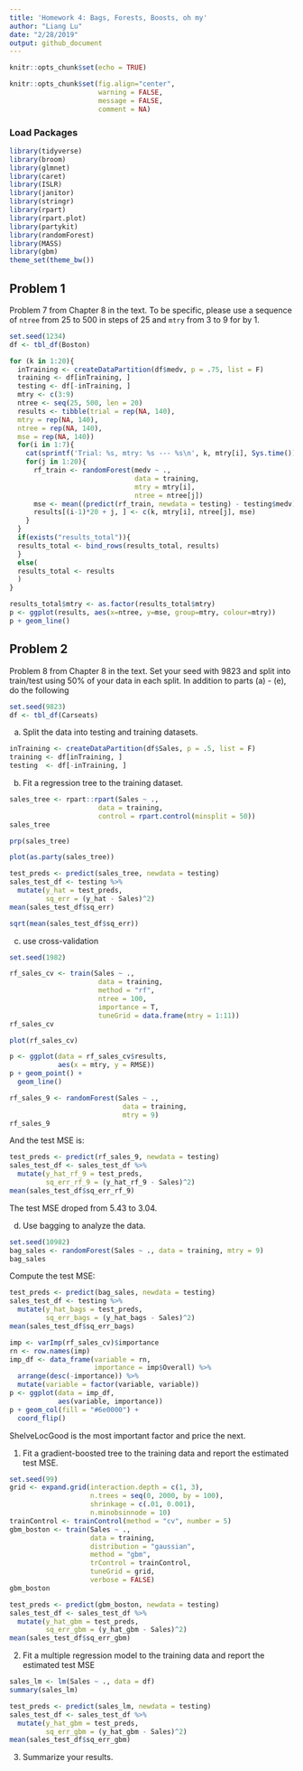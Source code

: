 ```yaml
---
title: 'Homework 4: Bags, Forests, Boosts, oh my'
author: "Liang Lu"
date: "2/28/2019"
output: github_document
---
```


```r
knitr::opts_chunk$set(echo = TRUE)
```


```r
knitr::opts_chunk$set(fig.align="center",
                      warning = FALSE,
                      message = FALSE,
                      comment = NA)
```

### Load Packages

```r
library(tidyverse)
library(broom)
library(glmnet)
library(caret)
library(ISLR)
library(janitor)
library(stringr)
library(rpart)
library(rpart.plot)
library(partykit)
library(randomForest)
library(MASS)
library(gbm)
theme_set(theme_bw())
```

## Problem 1

Problem 7 from Chapter 8 in the text. To be specific, please use a sequence of
`ntree` from 25 to 500 in steps of 25 and `mtry` from 3 to 9 for by 1. 

```r
set.seed(1234)
df <- tbl_df(Boston)

for (k in 1:20){
  inTraining <- createDataPartition(df$medv, p = .75, list = F)
  training <- df[inTraining, ]
  testing <- df[-inTraining, ]
  mtry <- c(3:9)
  ntree <- seq(25, 500, len = 20)
  results <- tibble(trial = rep(NA, 140),
  mtry = rep(NA, 140),
  ntree = rep(NA, 140),
  mse = rep(NA, 140)) 
  for(i in 1:7){
    cat(sprintf('Trial: %s, mtry: %s --- %s\n', k, mtry[i], Sys.time()))
    for(j in 1:20){ 
      rf_train <- randomForest(medv ~ .,
                               data = training,
                               mtry = mtry[i],
                               ntree = ntree[j])
      mse <- mean((predict(rf_train, newdata = testing) - testing$medv)^2)
      results[(i-1)*20 + j, ] <- c(k, mtry[i], ntree[j], mse)
    }
  }
  if(exists("results_total")){
  results_total <- bind_rows(results_total, results)
  }
  else(
  results_total <- results
  )
}
```


```r
results_total$mtry <- as.factor(results_total$mtry)
p <- ggplot(results, aes(x=ntree, y=mse, group=mtry, colour=mtry))
p + geom_line()
```

## Problem 2

Problem 8 from Chapter 8 in the text. Set your seed with 9823 and split into 
train/test using 50\% of your data in each split. In addition to 
parts (a) - (e), do the following

```r
set.seed(9823)
df <- tbl_df(Carseats)
```
a. Split the data into testing and training datasets.
```r
inTraining <- createDataPartition(df$Sales, p = .5, list = F)
training <- df[inTraining, ]
testing  <- df[-inTraining, ]
```
b. Fit a regression tree to the training dataset.

```r
sales_tree <- rpart::rpart(Sales ~ ., 
                      data = training,
                      control = rpart.control(minsplit = 50))
sales_tree
```

```r
prp(sales_tree)
```

```r
plot(as.party(sales_tree))
```
```r
test_preds <- predict(sales_tree, newdata = testing)
sales_test_df <- testing %>%
  mutate(y_hat = test_preds,
         sq_err = (y_hat - Sales)^2)
mean(sales_test_df$sq_err)
```

```r
sqrt(mean(sales_test_df$sq_err))
```
c. use cross-validation
```r
set.seed(1982)

rf_sales_cv <- train(Sales ~ ., 
                      data = training,
                      method = "rf",
                      ntree = 100,
                      importance = T,
                      tuneGrid = data.frame(mtry = 1:11))
rf_sales_cv
```

```r
plot(rf_sales_cv)
```

```r
p <- ggplot(data = rf_sales_cv$results,
            aes(x = mtry, y = RMSE))
p + geom_point() +
  geom_line()
```


```r
rf_sales_9 <- randomForest(Sales ~ ., 
                            data = training,
                            mtry = 9)
rf_sales_9
```

And the test MSE is:

```r
test_preds <- predict(rf_sales_9, newdata = testing)
sales_test_df <- sales_test_df %>%
  mutate(y_hat_rf_9 = test_preds,
         sq_err_rf_9 = (y_hat_rf_9 - Sales)^2)
mean(sales_test_df$sq_err_rf_9)
```

The test MSE droped from 5.43 to 3.04.

d. Use bagging to analyze the data.

```r
set.seed(10982)
bag_sales <- randomForest(Sales ~ ., data = training, mtry = 9)
bag_sales
```

Compute the test MSE:

```r
test_preds <- predict(bag_sales, newdata = testing)
sales_test_df <- testing %>%
  mutate(y_hat_bags = test_preds,
         sq_err_bags = (y_hat_bags - Sales)^2)
mean(sales_test_df$sq_err_bags)
```
```r
imp <- varImp(rf_sales_cv)$importance
rn <- row.names(imp)
imp_df <- data_frame(variable = rn, 
                     importance = imp$Overall) %>%
  arrange(desc(-importance)) %>%
  mutate(variable = factor(variable, variable))
p <- ggplot(data = imp_df,
            aes(variable, importance))
p + geom_col(fill = "#6e0000") +
  coord_flip()
```
ShelveLocGood is the most important factor and price the next. 

1. Fit a gradient-boosted tree to the training data and report the estimated 
test MSE. 
```r
set.seed(99)
grid <- expand.grid(interaction.depth = c(1, 3), 
                    n.trees = seq(0, 2000, by = 100),
                    shrinkage = c(.01, 0.001),
                    n.minobsinnode = 10)
trainControl <- trainControl(method = "cv", number = 5)
gbm_boston <- train(Sales ~ ., 
                    data = training, 
                    distribution = "gaussian", 
                    method = "gbm",
                    trControl = trainControl, 
                    tuneGrid = grid,
                    verbose = FALSE)
gbm_boston
```
```r
test_preds <- predict(gbm_boston, newdata = testing)
sales_test_df <- sales_test_df %>%
  mutate(y_hat_gbm = test_preds,
         sq_err_gbm = (y_hat_gbm - Sales)^2)
mean(sales_test_df$sq_err_gbm)
```


2. Fit a multiple regression model to the training data and report the 
estimated test MSE
```r
sales_lm <- lm(Sales ~ ., data = df)
summary(sales_lm)
```
```r
test_preds <- predict(sales_lm, newdata = testing)
sales_test_df <- sales_test_df %>%
  mutate(y_hat_gbm = test_preds,
         sq_err_gbm = (y_hat_gbm - Sales)^2)
mean(sales_test_df$sq_err_gbm)
```
3. Summarize your results. 
